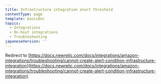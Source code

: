 ```yaml
---
title: Infrastructure integration alert threshold
contentType: page
template: basicDoc
topics:
  - Integrations
  - On-host integrations
  - Troubleshooting
japaneseVersion: ''
---
```


Redirect to [https://docs.newrelic.com/docs/integrations/amazon-integrations/troubleshooting/cannot-create-alert-condition-infrastructure-integration](https://docs.newrelic.com/docs/integrations/amazon-integrations/troubleshooting/cannot-create-alert-condition-infrastructure-integration)
